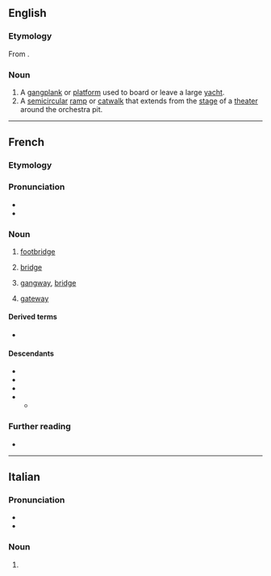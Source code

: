 {{also|Pas­se­rel­le}}
==English==

===Etymology===
From {{bor|en|fr|passerelle}}.

===Noun===
{{en-noun}}

# A [[gangplank]] or [[platform]] used to board or leave a large [[yacht]].
# A [[semicircular]] [[ramp]] or [[catwalk]] that extends from the [[stage]] of a [[theater]] around the orchestra pit.

----

==French==

===Etymology===
{{affix|fr|passer|-elle}}

===Pronunciation===
* {{fr-IPA}}
* {{audio|fr|LL-Q150 (fra)-0x010C-passerelle.wav|Audio}}

===Noun===
{{fr-noun|f}}

# [[footbridge]]
# {{lb|fr|nautical}} [[bridge]]
# {{lb|fr|aviation|nautical}} [[gangway]], [[bridge]]
# {{lb|fr|computing}} [[gateway]]

====Derived terms====
* {{l|fr|passerelle himalayenne}}

====Descendants====
* {{desc|ca|passerella|bor=1}}
* {{desc|en|passerelle|bor=1}}
* {{desc|de|Passerelle|bor=1}}
* {{desc|it|passerella|bor=1}}
** {{desc|es|pasarela|bor=1}}

===Further reading===
* {{R:TLFi}}

----

==Italian==

===Pronunciation===
* {{it-IPA|passerèlle}}
* {{rhymes|it|ɛlle}}

===Noun===
{{head|it|noun form|g=f}}

# {{plural of|it|passerella}}